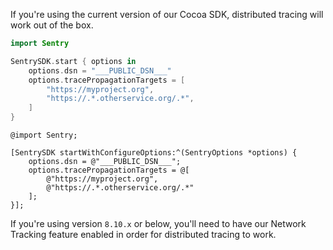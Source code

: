 If you're using the current version of our Cocoa SDK, distributed tracing will work out of the box.

```swift {tabTitle:Swift}
import Sentry

SentrySDK.start { options in
    options.dsn = "___PUBLIC_DSN___"
    options.tracePropagationTargets = [
        "https://myproject.org",
        "https://.*.otherservice.org/.*",
    ]
}
```

```objc {tabTitle:Objective-C}
@import Sentry;

[SentrySDK startWithConfigureOptions:^(SentryOptions *options) {
    options.dsn = @"___PUBLIC_DSN___";
    options.tracePropagationTargets = @[
        @"https://myproject.org",
        @"https://.*.otherservice.org/.*"
    ];
}];
```

If you're using version `8.10.x` or below, you'll need to have our <PlatformLink to="/performance/instrumentation/automatic-instrumentation/#network-tracking">Network Tracking feature enabled</PlatformLink> in order for distributed tracing to work.
